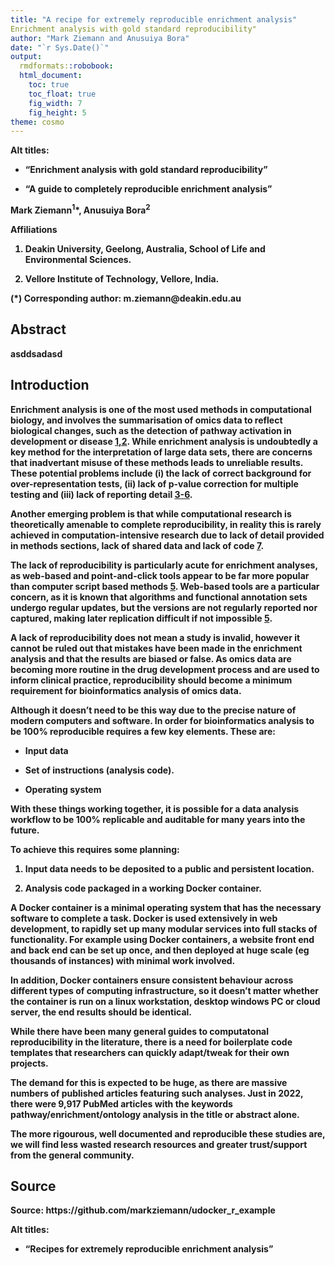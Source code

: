 ```yaml
---
title: "A recipe for extremely reproducible enrichment analysis"
Enrichment analysis with gold standard reproducibility"
author: "Mark Ziemann and Anusuiya Bora"
date: "`r Sys.Date()`"
output:
  rmdformats::robobook:
  html_document:
    toc: true
    toc_float: true
    fig_width: 7
    fig_height: 5
theme: cosmo
---
```


<b>Alt titles:<b>

* "Enrichment analysis with gold standard reproducibility"

* "A guide to completely reproducible enrichment analysis"

Mark Ziemann<sup>1</sup>*, Anusuiya Bora<sup>2</sup>

**Affiliations**

1. Deakin University, Geelong, Australia, School of Life and Environmental Sciences.

2. Vellore Institute of Technology, Vellore, India.

(*) Corresponding author: m.ziemann@deakin.edu.au

## Abstract

asddsadasd

## Introduction

Enrichment analysis is one of the most used methods in computational biology,
and involves the summarisation of omics data to reflect biological changes, such as
the detection of pathway activation in development or disease [1,2](Slonim 2002;Khatri et al, 2012). 
While enrichment analysis is undoubtedly a key method for the interpretation of large
data sets, there are concerns that inadvertant misuse of these methods leads to 
unreliable results.
These potential problems include (i) the lack of correct background for over-representation tests,
(ii) lack of p-value correction for multiple testing and (iii) lack of reporting detail
[3-6](Timmons et al, 2005; Reimand et al, 2019; Wijesooriya et al, 2022; Zhao & Rhee 2023).

Another emerging problem is that while computational research is theoretically amenable to complete
reproducibility, in reality this is rarely achieved in computation-intensive research due to lack
of detail provided in methods sections, lack of shared data and lack of code [7](Peng 2011).

The lack of reproducibility is particularly acute for enrichment analyses, as web-based and
point-and-click tools appear to be far more popular than computer script based methods 
[5](Wijesooriya et al, 2022).
Web-based tools are a particular concern, as it is known that algorithms and functional annotation
sets undergo regular updates, but the versions are not regularly reported nor captured, 
making later replication difficult if not impossible [5](Wijesooriya et al, 2022).

A lack of reproducibility does not mean a study is invalid, however it cannot be ruled out that
mistakes have been made in the enrichment analysis and that the results are biased or false.
As omics data are becoming more routine in the drug development process and are used to
inform clinical practice, reproducibility should become a minimum requirement for 
bioinformatics analysis of omics data.


Although it doesn't need to be this way due to the precise nature of modern computers and software.
In order for bioinformatics analysis to be 100% reproducible requires a few key elements.
These are:

* Input data

* Set of instructions (analysis code).

* Operating system

With these things working together, it is possible for a data analysis workflow to be 100%
replicable and auditable for many years into the future.

To achieve this requires some planning:

1. Input data needs to be deposited to a public and persistent location.

2. Analysis code packaged in a working Docker container.

A Docker container is a minimal operating system that has the necessary software to complete a task.
Docker is used extensively in web development, to rapidly set up many modular services into
full stacks of functionality.
For example using Docker containers, a website front end and back end can be set up once, and then
deployed at huge scale (eg thousands of instances) with minimal work involved.

In addition, Docker containers ensure consistent behaviour across different types of computing
infrastructure, so it doesn't matter whether the container is run on a linux workstation,
desktop windows PC or cloud server, the end results should be identical.

While there have been many general guides to computatonal reproducibility in the literature,
there is a need for boilerplate code templates that researchers can quickly adapt/tweak for their own
projects.

The demand for this is expected to be huge, as there are massive numbers of published articles featuring
such analyses.
Just in 2022, there were 9,917 PubMed articles with the keywords pathway/enrichment/ontology analysis
in the title or abstract alone.

The more rigourous, well documented and reproducible these studies are, we will find less wasted
research resources and greater trust/support from the general community.

## Source

Source: https://github.com/markziemann/udocker_r_example

Alt titles:

* "Recipes for extremely reproducible enrichment analysis"

